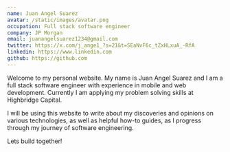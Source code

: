 ```yaml
---
name: Juan Angel Suarez
avatar: /static/images/avatar.png
occupation: Full stack software engineer
company: JP Morgan
email: juanangelsuarez1234@gmail.com
twitter: https://x.com/j_ange1_?s=21&t=SEaNvF6c_tZxHLxuA_-RfA
linkedin: https://www.linkedin.com
github: https://github.com
---
```


Welcome to my personal website. My name is Juan Angel Suarez and I am a full stack software engineer with experience in mobile and web development. Currently I am applying my problem solving skills at Highbridge Capital.

I will be using this website to write about my discoveries and opinions on various technologies, as well as helpful how-to guides, as I progress through my journey of software engineering.

Lets build together!

